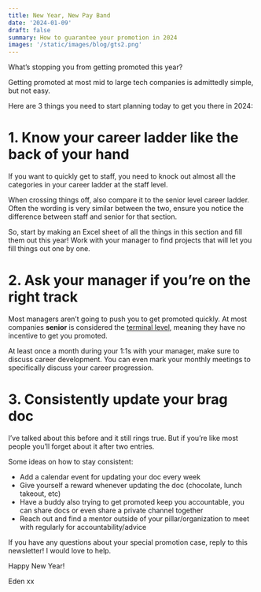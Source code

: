 ```yaml
---
title: New Year, New Pay Band
date: '2024-01-09'
draft: false
summary: How to guarantee your promotion in 2024
images: '/static/images/blog/gts2.png'
---
```


What’s stopping you from getting promoted this year?

Getting promoted at most mid to large tech companies is admittedly simple, but not easy.

Here are 3 things you need to start planning today to get you there in 2024:

# 1. Know your career ladder like the back of your hand

If you want to quickly get to staff, you need to knock out almost all the categories in your career ladder at the staff level.

When crossing things off, also compare it to the senior level career ladder. Often the wording is very similar between the two, ensure you notice the difference between staff and senior for that section.

So, start by making an Excel sheet of all the things in this section and fill them out this year! Work with your manager to find projects that will let you fill things out one by one.

# 2. Ask your manager if you’re on the right track

Most managers aren’t going to push you to get promoted quickly. At most companies **senior** is considered the [terminal level](https://jargonism.com/words/1787), meaning they have no incentive to get you promoted.

At least once a month during your 1:1s with your manager, make sure to discuss career development. You can even mark your monthly meetings to specifically discuss your career progression.

# 3. Consistently update your brag doc

I’ve talked about this before and it still rings true. But if you’re like most people you’ll forget about it after two entries.

Some ideas on how to stay consistent:

- Add a calendar event for updating your doc every week
- Give yourself a reward whenever updating the doc (chocolate, lunch takeout, etc)
- Have a buddy also trying to get promoted keep you accountable, you can share docs or even share a private channel together
- Reach out and find a mentor outside of your pillar/organization to meet with regularly for accountability/advice

If you have any questions about your special promotion case, reply to this newsletter! I would love to help.

Happy New Year!

Eden xx

